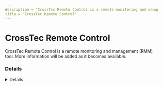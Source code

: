 ```yaml
---
description = "CrossTec Remote Control is a remote monitoring and management (RMM) tool. More information will be added as it becomes available."
title = "CrossTec Remote Control"
---
```




# CrossTec Remote Control

CrossTec Remote Control is a remote monitoring and management (RMM) tool. More information will be added as it becomes available.

### Details
<Details author={""}
         category={""}
         created={""}
         website={""}
         lastModified={"2/7/2024"}
         privileges={""}
         free={ false }
         verification={ false }
/>

#### Installation Paths
<Card code={ ["PCIVIDEO.EXE", "supporttool.exe"] }/>





### Forensic Artifacts




#### Network Artifacts
<EuiSpacer size="xl"/>
<NetworkArtifactsTable data={ [{"Description": "Known remote domains", "Domains": ["user_managed", "crosstecsoftware.com/remotecontrol"], "Ports": []}] }/>




### Detections
- Detects potential network activity of CrossTec Remote Control RMM tool
  - [Sigma Rule](https://github.com/magicsword-io/LOLRMM/blob/main/detections/sigma/crosstec_remote_control_network_sigma.yml)
- Detects potential processes activity of CrossTec Remote Control RMM tool
  - [Sigma Rule](https://github.com/magicsword-io/LOLRMM/blob/main/detections/sigma/crosstec_remote_control_processes_sigma.yml)

### References
- [www.crosstecsoftware.com/supporthome.html - domain DOA 2/1/2024](www.crosstecsoftware.com/supporthome.html - domain DOA 2/1/2024)

